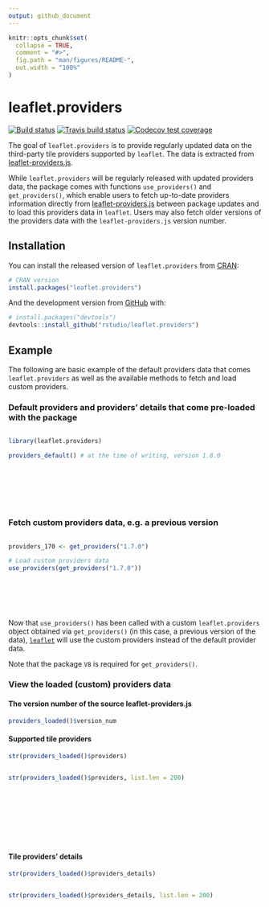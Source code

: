 ```yaml
---
output: github_document
---
```


<!-- README.md is generated from README.Rmd. Please edit that file -->

```r
knitr::opts_chunk$set(
  collapse = TRUE,
  comment = "#>",
  fig.path = "man/figures/README-",
  out.width = "100%"
)
```
# leaflet.providers

<!-- badges: start -->

[![Build status](https://ci.appveyor.com/api/projects/status/github/rstudio/leaflet-providers?svg=true)](https://ci.appveyor.com/project/rstudio/leaflet-providers)
[![Travis build status](https://travis-ci.org/rstudio/leaflet.providers.svg?branch=master)](https://travis-ci.org/rstudio/leaflet.providers)
[![Codecov test coverage](https://codecov.io/gh/rstudio/leaflet.providers/branch/master/graph/badge.svg)](https://codecov.io/gh/rstudio/leaflet.providers?branch=master)

<!-- badges: end -->

The goal of `leaflet.providers` is to provide regularly updated data on the third-party tile providers supported by `leaflet`. The data is extracted from [leaflet-providers.js](https://github.com/leaflet-extras/leaflet-providers).

While `leaflet.providers` will be regularly released with updated providers data, the package comes with functions `use_providers()` and `get_providers()`, which enable users to fetch up-to-date providers information directly from [leaflet-providers.js](https://github.com/leaflet-extras/leaflet-providers) between package updates and to load this providers data in `leaflet`. Users may also fetch older versions of the providers data with the `leaflet-providers.js` version number.

## Installation

You can install the released version of `leaflet.providers` from [CRAN](https://CRAN.R-project.org):

``` r
# CRAN version
install.packages("leaflet.providers")
```

And the development version from [GitHub](https://github.com/) with:

``` r
# install.packages("devtools")
devtools::install_github("rstudio/leaflet.providers")
```

## Example

The following are basic example of the default providers data that comes `leaflet.providers` as well as the available methods to fetch and load custom providers.

### Default providers and providers' details that come pre-loaded with the package

<div style = "height:150px; overflow-y: scroll;">

```r
library(leaflet.providers)

providers_default() # at the time of writing, version 1.8.0
```

</div>


### Fetch custom providers data, e.g. a previous version
<div style = "height:150px; overflow-y: scroll;">

```r
providers_170 <- get_providers("1.7.0")

# Load custom providers data
use_providers(get_providers("1.7.0"))
```

</div>

Now that `use_providers()` has been called with a custom `leaflet.providers` object obtained via `get_providers()` (in this case, a previous version of the data), [`leaflet`](http://rstudio.github.io/leaflet) will use the custom providers instead of the default provider data.

Note that the package `V8` is required for `get_providers()`.

### View the loaded (custom) providers data

#### The version number of the source leaflet-providers.js

```r
providers_loaded()$version_num
```

#### Supported tile providers

```r
str(providers_loaded()$providers)
```

<div style = "height:150px; overflow-y: scroll;">

```r
str(providers_loaded()$providers, list.len = 200)
```

</div>

#### Tile providers' details

```r
str(providers_loaded()$providers_details)
```

<div style = "height:150px; overflow-y: scroll;">

```r
str(providers_loaded()$providers_details, list.len = 200)
```

</div>

